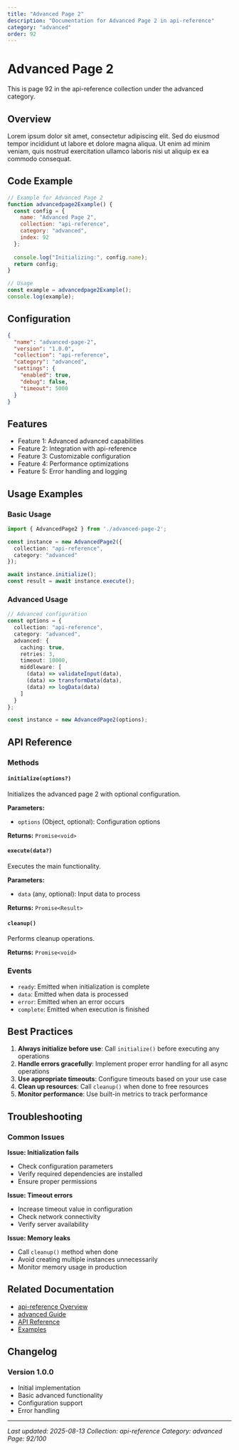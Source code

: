 ```yaml
---
title: "Advanced Page 2"
description: "Documentation for Advanced Page 2 in api-reference"
category: "advanced"
order: 92
---
```


# Advanced Page 2

This is page 92 in the api-reference collection under the advanced category.

## Overview

Lorem ipsum dolor sit amet, consectetur adipiscing elit. Sed do eiusmod tempor incididunt ut labore et dolore magna aliqua. Ut enim ad minim veniam, quis nostrud exercitation ullamco laboris nisi ut aliquip ex ea commodo consequat.

## Code Example

```javascript
// Example for Advanced Page 2
function advancedpage2Example() {
  const config = {
    name: "Advanced Page 2",
    collection: "api-reference",
    category: "advanced",
    index: 92
  };
  
  console.log("Initializing:", config.name);
  return config;
}

// Usage
const example = advancedpage2Example();
console.log(example);
```

## Configuration

```json
{
  "name": "advanced-page-2",
  "version": "1.0.0",
  "collection": "api-reference",
  "category": "advanced",
  "settings": {
    "enabled": true,
    "debug": false,
    "timeout": 5000
  }
}
```

## Features

- Feature 1: Advanced advanced capabilities
- Feature 2: Integration with api-reference
- Feature 3: Customizable configuration
- Feature 4: Performance optimizations
- Feature 5: Error handling and logging

## Usage Examples

### Basic Usage

```typescript
import { AdvancedPage2 } from './advanced-page-2';

const instance = new AdvancedPage2({
  collection: "api-reference",
  category: "advanced"
});

await instance.initialize();
const result = await instance.execute();
```

### Advanced Usage

```typescript
// Advanced configuration
const options = {
  collection: "api-reference",
  category: "advanced",
  advanced: {
    caching: true,
    retries: 3,
    timeout: 10000,
    middleware: [
      (data) => validateInput(data),
      (data) => transformData(data),
      (data) => logData(data)
    ]
  }
};

const instance = new AdvancedPage2(options);
```

## API Reference

### Methods

#### `initialize(options?)`

Initializes the advanced page 2 with optional configuration.

**Parameters:**
- `options` (Object, optional): Configuration options

**Returns:** `Promise<void>`

#### `execute(data?)`

Executes the main functionality.

**Parameters:**
- `data` (any, optional): Input data to process

**Returns:** `Promise<Result>`

#### `cleanup()`

Performs cleanup operations.

**Returns:** `Promise<void>`

### Events

- `ready`: Emitted when initialization is complete
- `data`: Emitted when data is processed
- `error`: Emitted when an error occurs
- `complete`: Emitted when execution is finished

## Best Practices

1. **Always initialize before use**: Call `initialize()` before executing any operations
2. **Handle errors gracefully**: Implement proper error handling for all async operations
3. **Use appropriate timeouts**: Configure timeouts based on your use case
4. **Clean up resources**: Call `cleanup()` when done to free resources
5. **Monitor performance**: Use built-in metrics to track performance

## Troubleshooting

### Common Issues

**Issue: Initialization fails**
- Check configuration parameters
- Verify required dependencies are installed
- Ensure proper permissions

**Issue: Timeout errors**
- Increase timeout value in configuration
- Check network connectivity
- Verify server availability

**Issue: Memory leaks**
- Call `cleanup()` method when done
- Avoid creating multiple instances unnecessarily
- Monitor memory usage in production

## Related Documentation

- [api-reference Overview](../index)
- [advanced Guide](../advanced/index)
- [API Reference](../api/index)
- [Examples](../examples/index)

## Changelog

### Version 1.0.0
- Initial implementation
- Basic advanced functionality
- Configuration support
- Error handling

---

*Last updated: 2025-08-13*
*Collection: api-reference*
*Category: advanced*
*Page: 92/100*
